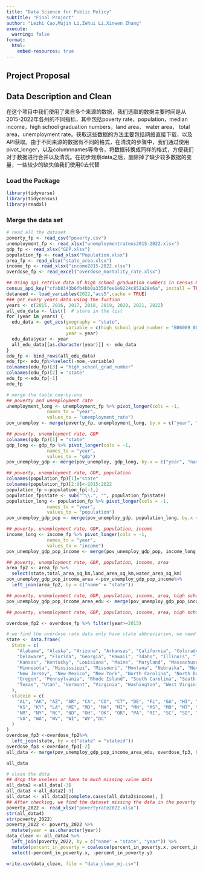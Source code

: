 ```yaml
---
title: "Data Science for Public Policy"
subtitle: "Final Project"
author: "Lezhi Cao,Mujin Li,Zehui Li,Xinwen Zhang"
execute:
  warning: false
format:
  html:
    embed-resources: true
---
```


## Project Proposal




## Data Description and Clean
在这个项目中我们使用了来自多个来源的数据，我们选取的数据主要时间是从2015-2022年各州的不同指标，其中包括poverty rate，population，median income，high school graduation numbers，land area， water area， total area，unemployment rate。获取这些数据的方法主要包括网络直接下载，以及API获取。由于不同来源的数据有不同的格式，在清洗的步骤中，我们通过使用pivot_longer，以及columnnames等命令，将数据转换成同样的格式，方便我们对于数据进行合并以及清洗。在初步观察data之后，删除掉了缺少较多数据的变量，一些较少的缺失值我们使用0去代替

### Load the Package
```r
library(tidyverse)
library(tidycensus)
library(readxl)

```

### Merge the data set

```r
# read all the dataset
poverty_fp <- read_csv("poverty.csv")
unemployment_fp <- read_xlsx("unemploymentrateus2015-2022.xlsx")
gdp_fp <- read_xlsx("GDP.xlsx")
population_fp <- read_xlsx("Population.xlsx")
area_fp <- read_xlsx("state_area.xlsx")
income_fp <- read_xlsx("income2015-2022.xlsx")
overdose_fp <- read_excel("overdose_mortality_rate.xlsx")

## Using api retrive data of high school graduation numbers in Census Bureau from 2015-2022
census_api_key("cfab8343b6fb4bb0a3356fee1e9224c852a28e6a", install = TRUE, overwrite = TRUE)
dataneed <- load_variables(2022,"acs5",cache = TRUE)
### get every years data using the fuction
years <- c(2015, 2016, 2017, 2018, 2019, 2020, 2021, 2022)
all_edu_data <- list()  # store in the list
for (year in years) {
  edu_data <- get_acs(geography = "state",
                      variable = c(high_school_grad_number = "B06009_003"),
                      year = year)
  edu_data$year <- year
  all_edu_data[[as.character(year)]] <- edu_data  
}
edu_fp <- bind_rows(all_edu_data)
edu_fp<- edu_fp%>%select(-moe,-variable)
colnames(edu_fp)[3] = "high_school_grad_number"
colnames(edu_fp)[2] = "state"
edu_fp <-edu_fp[-1]
edu_fp
```

```r
# merge the table one-by-one
## poverty and unemployment rate
unemployment_long <- unemployment_fp %>% pivot_longer(cols = -1, 
               names_to = "year", 
               values_to = "unemployment_rate")
pov_unemploy <- merge(poverty_fp, unemployment_long, by.x = c("year", "name"), by.y = c("year", "State"), all = TRUE)

## poverty, unemployment rate, GDP
colnames(gdp_fp)[1] = "state"
gdp_long <- gdp_fp %>% pivot_longer(cols = -1, 
               names_to = "year", 
               values_to = "gdp")
pov_unemploy_gdp <- merge(pov_unemploy, gdp_long, by.x = c("year", "name"), by.y = c("year", "state"), all = TRUE)

## poverty, unemployment rate, GDP, population
colnames(population_fp)[1]="state"
colnames(population_fp)[2:9]<-2015:2022
population_fp <-population_fp[-1,]
population_fp$state <- sub("^\\.", "", population_fp$state)
population_long <- population_fp %>% pivot_longer(cols = -1, 
               names_to = "year", 
               values_to = "population")
pov_unemploy_gdp_pop <- merge(pov_unemploy_gdp, population_long, by.x = c("year", "name"), by.y = c("year", "state"), all = TRUE)

## poverty, unemployment rate, GDP, population, income
income_long <- income_fp %>% pivot_longer(cols = -1, 
               names_to = "year", 
               values_to = "income")
pov_unemploy_gdp_pop_income <- merge(pov_unemploy_gdp_pop, income_long, by.x = c("year", "name"), by.y = c("year", "state"), all = TRUE)

## poverty, unemployment rate, GDP, population, income, area
area_fp2 <- area_fp %>%
  select(state,total_area_sq_km,land_area_sq_km,water_area_sq_km)
pov_unemploy_gdp_pop_income_area <-pov_unemploy_gdp_pop_income%>%
  left_join(area_fp2, by = c("name" = "state"))

## poverty, unemployment rate, GDP, population, income, area, high school graduation numbers
pov_unemploy_gdp_pop_income_area_edu <- merge(pov_unemploy_gdp_pop_income_area, edu_fp, by.x = c("year", "name"), by.y = c("year", "state"), all = TRUE)

## poverty, unemployment rate, GDP, population, income, area, high school graduation numbers, overdose

overdose_fp2 <- overdose_fp %>% filter(year>=2015)

# we find the overdose rate data only have state abbreviarion, we need to add the state full name in to this dataset
state <- data.frame(
  State = c(
    "Alabama", "Alaska", "Arizona", "Arkansas", "California", "Colorado", "Connecticut",
    "Delaware", "Florida", "Georgia", "Hawaii", "Idaho", "Illinois", "Indiana", "Iowa",
    "Kansas", "Kentucky", "Louisiana", "Maine", "Maryland", "Massachusetts", "Michigan",
    "Minnesota", "Mississippi", "Missouri", "Montana", "Nebraska", "Nevada", "New Hampshire",
    "New Jersey", "New Mexico", "New York", "North Carolina", "North Dakota", "Ohio", "Oklahoma",
    "Oregon", "Pennsylvania", "Rhode Island", "South Carolina", "South Dakota", "Tennessee",
    "Texas", "Utah", "Vermont", "Virginia", "Washington", "West Virginia", "Wisconsin", "Wyoming","Distric of Columbia"
  ),
  stateid = c(
    "AL", "AK", "AZ", "AR", "CA", "CO", "CT", "DE", "FL", "GA", "HI", "ID", "IL", "IN", "IA",
    "KS", "KY", "LA", "ME", "MD", "MA", "MI", "MN", "MS", "MO", "MT", "NE", "NV", "NH", "NJ",
    "NM", "NY", "NC", "ND", "OH", "OK", "OR", "PA", "RI", "SC", "SD", "TN", "TX", "UT", "VT",
    "VA", "WA", "WV", "WI", "WY","DC"
  )
)
overdose_fp3 <-overdose_fp2%>%
  left_join(state, by = c("state" = "stateid"))
overdose_fp3 <-overdose_fp3[-2]
all_data <- merge(pov_unemploy_gdp_pop_income_area_edu, overdose_fp3, by.x = c("year", "name"), by.y = c("year", "State"), all = TRUE)

all_data
```

```r
# clean the data
## drop the useless or have to much missing value data
all_data2 <-all_data[-3]
all_data3 <-all_data2[-3]
all_data4 <- all_data3[complete.cases(all_data3$income), ]
## After checking, we find the dataset missing the data in the poverty rate in 2022
poverty_2022 <- read_xlsx("povertyrate2022.xlsx")
str(all_data4)
str(poverty_2022)
poverty_2022 <- poverty_2022 %>%
  mutate(year = as.character(year))
data_clean <- all_data4 %>%
  left_join(poverty_2022, by = c("name" = "state", "year")) %>%
  mutate(percent_in_poverty = coalesce(percent_in_poverty.x, percent_in_poverty.y)) %>%
  select(-percent_in_poverty.x, -percent_in_poverty.y)

write.csv(data_clean, file = "data_clean_mj.csv")
```






